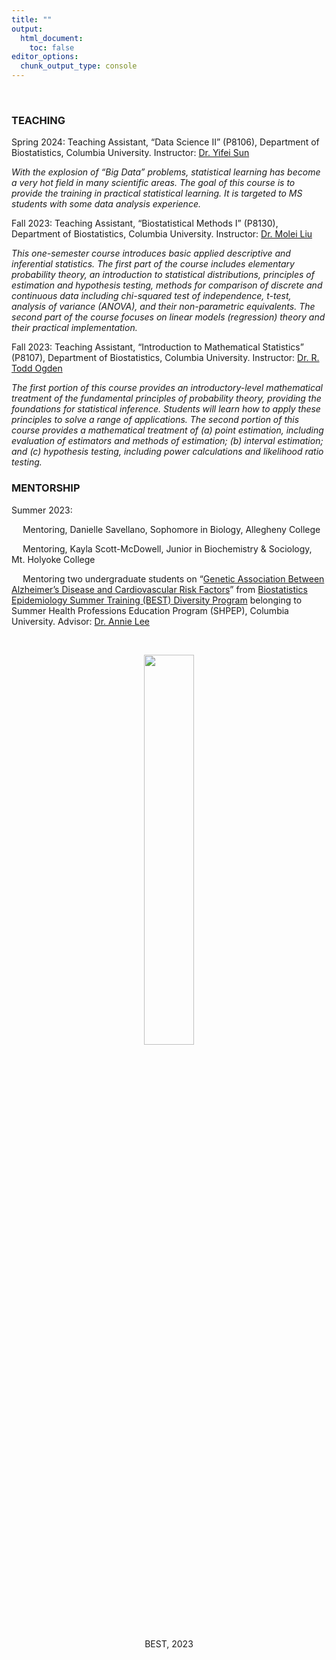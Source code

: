 ```yaml
---
title: ""
output:
  html_document: 
    toc: false
editor_options: 
  chunk_output_type: console
---
```


&nbsp;

### TEACHING

Spring 2024: Teaching Assistant, “Data Science II” (P8106), Department of Biostatistics, Columbia University. Instructor: [Dr. Yifei Sun](https://www.publichealth.columbia.edu/profile/yifei-sun-phd)

*With the explosion of “Big Data” problems, statistical learning has become a very hot field in many scientific areas. The goal of this course is to provide the training in practical statistical learning. It is targeted to MS students with some data analysis experience.*

Fall 2023: Teaching Assistant, “Biostatistical Methods I” (P8130), Department of Biostatistics, Columbia University. Instructor: [Dr. Molei Liu](https://moleibobliu.github.io/)

*This one-semester course introduces basic applied descriptive and inferential statistics. The first part of the course includes elementary probability theory, an introduction to statistical distributions, principles of estimation and hypothesis testing, methods for comparison of discrete and continuous data including chi-squared test of independence, t-test, analysis of variance (ANOVA), and their non-parametric equivalents. The second part of the course focuses on linear models (regression) theory and their practical implementation.*

Fall 2023: Teaching Assistant, “Introduction to Mathematical Statistics” (P8107), Department of Biostatistics, Columbia University. Instructor: [Dr. R. Todd Ogden](https://www.publichealth.columbia.edu/profile/r-todd-ogden-phd)

*The first portion of this course provides an introductory-level mathematical treatment of the fundamental principles of probability theory, providing the foundations for statistical inference. Students will learn how to apply these principles to solve a range of applications. The second portion of this course provides a mathematical treatment of (a) point estimation, including evaluation of estimators and methods of estimation; (b) interval estimation; and (c) hypothesis testing, including power calculations and likelihood ratio testing.*

### MENTORSHIP

Summer 2023: 

&emsp; Mentoring, Danielle Savellano, Sophomore in Biology, Allegheny College

&emsp; Mentoring, Kayla Scott-McDowell, Junior in Biochemistry & Sociology, Mt. Holyoke College

&emsp; Mentoring two undergraduate students on "[Genetic Association Between Alzheimer’s Disease and Cardiovascular Risk Factors](teaching/BEST_poster.pdf)" from [Biostatistics Epidemiology Summer Training (BEST) Diversity Program](https://www.publichealth.columbia.edu/research/programs/biostatistics-epidemiology-summer-training/about) belonging to Summer Health Professions Education Program (SHPEP), Columbia University. Advisor: [Dr. Annie Lee](https://blogs.cuit.columbia.edu/ajl2199/)

&nbsp;

<div style="text-align: center;">
  <img src="images/llab_best2.jpg" style="width: 40%;" />
  <p style="text-align: center; font-weight: light;">BEST, 2023</p>
</div>

&nbsp;